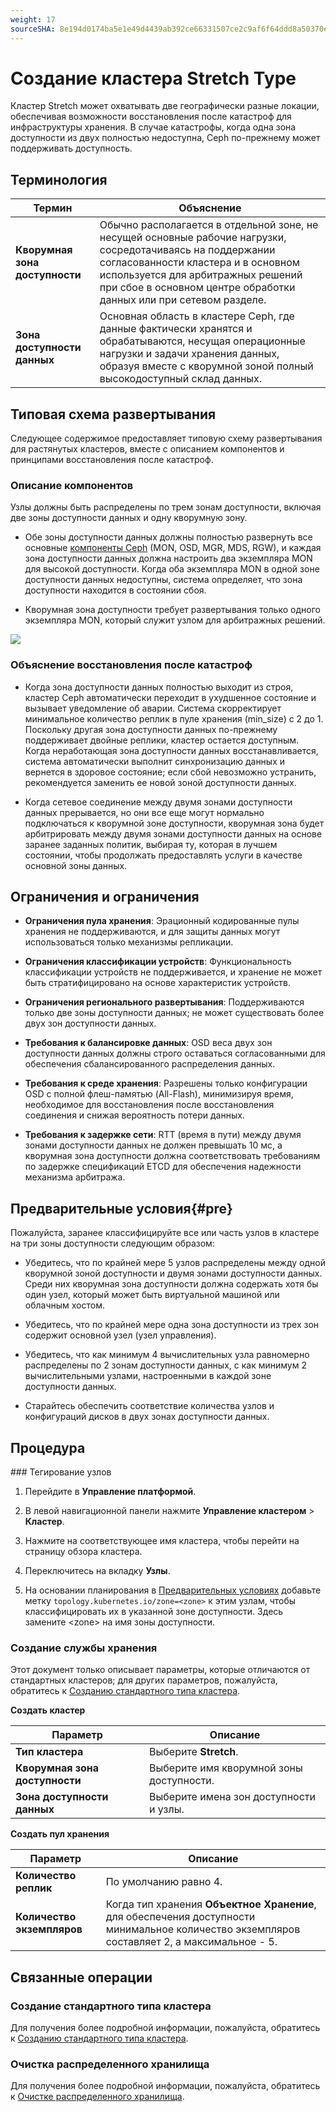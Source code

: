 ```yaml
---
weight: 17
sourceSHA: 8e194d0174ba5e1e49d4439ab392ce66331507ce2c9af6f64ddd8a50370e5cbd
---
```


# Создание кластера Stretch Type

Кластер Stretch может охватывать две географически разные локации, обеспечивая возможности восстановления после катастроф для инфраструктуры хранения. В случае катастрофы, когда одна зона доступности из двух полностью недоступна, Ceph по-прежнему может поддерживать доступность.

## Терминология

| Термин                      | Объяснение                                                                                                                                                                                                                                        |
| --------------------------- | -------------------------------------------------------------------------------------------------------------------------------------------------------------------------------------------------------------------------------------------------- |
| **Кворумная зона доступности** | Обычно располагается в отдельной зоне, не несущей основные рабочие нагрузки, сосредотачиваясь на поддержании согласованности кластера и в основном используется для арбитражных решений при сбое в основном центре обработки данных или при сетевом разделе. |
| **Зона доступности данных**   | Основная область в кластере Ceph, где данные фактически хранятся и обрабатываются, несущая операционные нагрузки и задачи хранения данных, образуя вместе с кворумной зоной полный высокодоступный склад данных.                             |

## Типовая схема развертывания

Следующее содержимое предоставляет типовую схему развертывания для растянутых кластеров, вместе с описанием компонентов и принципами восстановления после катастроф.

### Описание компонентов

Узлы должны быть распределены по трем зонам доступности, включая две зоны доступности данных и одну кворумную зону.

- Обе зоны доступности данных должны полностью развернуть все основные [компоненты Ceph](../concepts/concept.mdx#ceph-module-functions) (MON, OSD, MGR, MDS, RGW), и каждая зона доступности данных должна настроить два экземпляра MON для высокой доступности. Когда оба экземпляра MON в одной зоне доступности данных недоступны, система определяет, что зона доступности находится в состоянии сбоя.

- Кворумная зона доступности требует развертывания только одного экземпляра MON, который служит узлом для арбитражных решений.

![](../../../../en/storage/storagesystem_ceph/assets/stretch_cluster.png)

### Объяснение восстановления после катастроф

- Когда зона доступности данных полностью выходит из строя, кластер Ceph автоматически переходит в ухудшенное состояние и вызывает уведомление об аварии. Система скорректирует минимальное количество реплик в пуле хранения (min\_size) с 2 до 1. Поскольку другая зона доступности данных по-прежнему поддерживает двойные реплики, кластер остается доступным. Когда неработающая зона доступности данных восстанавливается, система автоматически выполнит синхронизацию данных и вернется в здоровое состояние; если сбой невозможно устранить, рекомендуется заменить ее новой зоной доступности данных.

- Когда сетевое соединение между двумя зонами доступности данных прерывается, но они все еще могут нормально подключаться к кворумной зоне доступности, кворумная зона будет арбитрировать между двумя зонами доступности данных на основе заранее заданных политик, выбирая ту, которая в лучшем состоянии, чтобы продолжать предоставлять услуги в качестве основной зоны данных.

## Ограничения и ограничения

- **Ограничения пула хранения**: Эрационный кодированные пулы хранения не поддерживаются, и для защиты данных могут использоваться только механизмы репликации.

- **Ограничения классификации устройств**: Функциональность классификации устройств не поддерживается, и хранение не может быть стратифицировано на основе характеристик устройств.

- **Ограничения регионального развертывания**: Поддерживаются только две зоны доступности данных; не может существовать более двух зон доступности данных.

- **Требования к балансировке данных**: OSD веса двух зон доступности данных должны строго оставаться согласованными для обеспечения сбалансированного распределения данных.

- **Требования к среде хранения**: Разрешены только конфигурации OSD с полной флеш-памятью (All-Flash), минимизируя время, необходимое для восстановления после восстановления соединения и снижая вероятность потери данных.

- **Требования к задержке сети**: RTT (время в пути) между двумя зонами доступности данных не должен превышать 10 мс, а кворумная зона доступности должна соответствовать требованиям по задержке спецификаций ETCD для обеспечения надежности механизма арбитража.

## Предварительные условия\{#pre}

Пожалуйста, заранее классифицируйте все или часть узлов в кластере на три зоны доступности следующим образом:

- Убедитесь, что по крайней мере 5 узлов распределены между одной кворумной зоной доступности и двумя зонами доступности данных. Среди них кворумная зона доступности должна содержать хотя бы один узел, который может быть виртуальной машиной или облачным хостом.

- Убедитесь, что по крайней мере одна зона доступности из трех зон содержит основной узел (узел управления).

- Убедитесь, что как минимум 4 вычислительных узла равномерно распределены по 2 зонам доступности данных, с как минимум 2 вычислительными узлами, настроенными в каждой зоне доступности данных.

- Старайтесь обеспечить соответствие количества узлов и конфигураций дисков в двух зонах доступности данных.

## Процедура

<Steps>
  ### Тегирование узлов

  1. Перейдите в **Управление платформой**.

  2. В левой навигационной панели нажмите **Управление кластером** > **Кластер**.

  3. Нажмите на соответствующее имя кластера, чтобы перейти на страницу обзора кластера.

  4. Переключитесь на вкладку **Узлы**.

  5. На основании планирования в [Предварительных условиях](#pre) добавьте метку `topology.kubernetes.io/zone=<zone>` к этим узлам, чтобы классифицировать их в указанной зоне доступности. Здесь замените \<zone> на имя зоны доступности.

  ### Создание службы хранения

  Этот документ только описывает параметры, которые отличаются от стандартных кластеров; для других параметров, пожалуйста, обратитесь к [Созданию стандартного типа кластера](./create_service_stand.mdx).

  **Создать кластер**

  | Параметр                   | Описание                                                      |
  | --------------------------- | ---------------------------------------------------------------- |
  | **Тип кластера**           | Выберите **Stretch**.                                              |
  | **Кворумная зона доступности** | Выберите имя кворумной зоны доступности.                 |
  | **Зона доступности данных** | Выберите имена зон доступности и узлы. |

  **Создать пул хранения**

  | Параметр               | Описание                                                                                                                     |
  | ----------------------- | ------------------------------------------------------------------------------------------------------------------------------- |
  | **Количество реплик**   | По умолчанию равно 4.                                                                                                                   |
  | **Количество экземпляров** | Когда тип хранения **Объектное Хранение**, для обеспечения доступности минимальное количество экземпляров составляет 2, а максимальное - 5. |
</Steps>

## Связанные операции

### Создание стандартного типа кластера

Для получения более подробной информации, пожалуйста, обратитесь к [Созданию стандартного типа кластера](./create_service_stand.mdx).

### Очистка распределенного хранилища

Для получения более подробной информации, пожалуйста, обратитесь к [Очистке распределенного хранилища](../how_to/clean_ceph.mdx).
